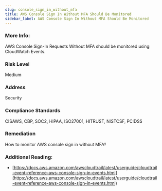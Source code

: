 ```yaml
---
slug: console_sign_in_without_mfa
title: AWS Console Sign In Without MFA Should Be Monitored
sidebar_label: AWS Console Sign In Without MFA Should Be Monitored
---
```


### More Info:

AWS Console Sign-In Requests Without MFA should be monitored using CloudWatch Events.

### Risk Level

Medium

### Address

Security

### Compliance Standards

CISAWS, CBP, SOC2, HIPAA, ISO27001, HITRUST, NISTCSF, PCIDSS

### Remediation

How to monitor AWS console sign in without MFA?

### Additional Reading:

- [https://docs.aws.amazon.com/awscloudtrail/latest/userguide/cloudtrail-event-reference-aws-console-sign-in-events.html](https://docs.aws.amazon.com/awscloudtrail/latest/userguide/cloudtrail-event-reference-aws-console-sign-in-events.html) 


